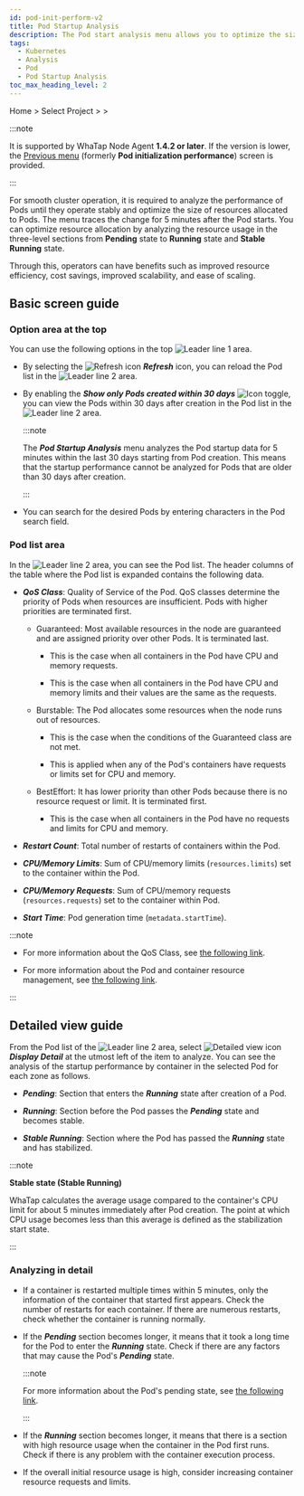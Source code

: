 ```yaml
---
id: pod-init-perform-v2
title: Pod Startup Analysis
description: The Pod start analysis menu allows you to optimize the size of resources allocated to Pods and operate the cluster stably.
tags:
  - Kubernetes
  - Analysis
  - Pod
  - Pod Startup Analysis
toc_max_heading_level: 2
---
```


Home > Select Project > <Cmdname sid="side_analysis" className="uitext" /> > <Cmdname sid="side_podInitPerf" className="uitext" /> 

:::note

It is supported by WhaTap Node Agent **1.4.2 or later**. If the version is lower, the [Previous menu](pod-init-perform) (formerly **Pod initialization performance**) screen is provided. 

:::

For smooth cluster operation, it is required to analyze the performance of Pods until they operate stably and optimize the size of resources allocated to Pods. The <Cmdname sid="side_podInitPerf" className="uitext" /> menu traces the change for 5 minutes after the Pod starts. You can optimize resource allocation by analyzing the resource usage in the three-level sections from **Pending** state to **Running** state and **Stable Running** state. 

Through this, operators can have benefits such as improved resource efficiency, cost savings, improved scalability, and ease of scaling. 

## Basic screen guide

<ImgLang img='k8s-pod-startup-analysis.png' desc='Pod Startup Analysis' />

### Option area at the top

You can use the following options in the top ![Leader line 1](/img/number-01.png) area. 

- By selecting the ![Refresh icon](/img/ico-refresh.svg) **_Refresh_** icon, you can reload the Pod list in the ![Leader line 2](/img/number-02.png) area. 

- By enabling the **_Show only Pods created within 30 days_** ![Icon](/img/ic-toggle-off.svg) toggle, you can view the Pods within 30 days after creation in the Pod list in the ![Leader line 2](/img/number-02.png) area.

  :::note 

  The **_Pod Startup Analysis_** menu analyzes the Pod startup data for 5 minutes within the last 30 days starting from Pod creation. This means that the startup performance cannot be analyzed for Pods that are older than 30 days after creation. 

  :::

- You can search for the desired Pods by entering characters in the Pod search field.

### Pod list area

In the ![Leader line 2](/img/number-02.png) area, you can see the Pod list. The header columns of the table where the Pod list is expanded contains the following data.

- **_QoS Class_**: Quality of Service of the Pod. QoS classes determine the priority of Pods when resources are insufficient. Pods with higher priorities are terminated first.

  - Guaranteed: Most available resources in the node are guaranteed and are assigned priority over other Pods. It is terminated last.

    - This is the case when all containers in the Pod have CPU and memory requests.

    - This is the case when all containers in the Pod have CPU and memory limits and their values are the same as the requests.

  - Burstable: The Pod allocates some resources when the node runs out of resources.

    - This is the case when the conditions of the Guaranteed class are not met.

    - This is applied when any of the Pod's containers have requests or limits set for CPU and memory.

  - BestEffort: It has lower priority than other Pods because there is no resource request or limit. It is terminated first.

    - This is the case when all containers in the Pod have no requests and limits for CPU and memory.

- **_Restart Count_**: Total number of restarts of containers within the Pod.

- **_CPU/Memory Limits_**: Sum of CPU/memory limits (`resources.limits`) set to the container within the Pod.

- **_CPU/Memory Requests_**: Sum of CPU/memory requests (`resources.requests`) set to the container within Pod.

- **_Start Time_**: Pod generation time (`metadata.startTime`).

:::note

- For more information about the QoS Class, see [the following link](https://kubernetes.io/docs/tasks/configure-pod-container/quality-service-pod/).

- For more information about the Pod and container resource management, see [the following link](https://kubernetes.io/docs/concepts/configuration/manage-resources-containers/).

:::

## Detailed view guide

From the Pod list of the ![Leader line 2](/img/number-02.png) area, select ![Detailed view icon](/img/ico-detail-view.svg) **_Display Detail_** at the utmost left of the item to analyze. You can see the analysis of the startup performance by container in the selected Pod for each zone as follows.

<ImgLang img='k8s-pod-startup-analysis-details.png' desc='Pod Startup Analysis' />

- **_Pending_**: Section that enters the **_Running_** state after creation of a Pod.

- **_Running_**: Section before the Pod passes the **_Pending_** state and becomes stable.

- **_Stable Running_**: Section where the Pod has passed the **_Running_** state and has stabilized.

:::note

**Stable state (Stable Running)**

WhaTap calculates the average usage compared to the container's CPU limit for about 5 minutes immediately after Pod creation. The point at which CPU usage becomes less than this average is defined as the stabilization start state.

:::

### Analyzing in detail

- If a container is restarted multiple times within 5 minutes, only the information of the container that started first appears. Check the number of restarts for each container. If there are numerous restarts, check whether the container is running normally.

  <ImgLang img='k8s-pod-startup-analysis-details-restart-count.png' desc='Container restart count' />

- If the **_Pending_** section becomes longer, it means that it took a long time for the Pod to enter the **_Running_** state. Check if there are any factors that may cause the Pod's **_Pending_** state. 

  :::note

  For more information about the Pod's pending state, see [the following link](https://kubernetes.io/docs/tasks/debug/debug-application/debug-pods/).

  :::

- If the **_Running_** section becomes longer, it means that there is a section with high resource usage when the container in the Pod first runs. Check if there is any problem with the container execution process.

- If the overall initial resource usage is high, consider increasing container resource requests and limits.
